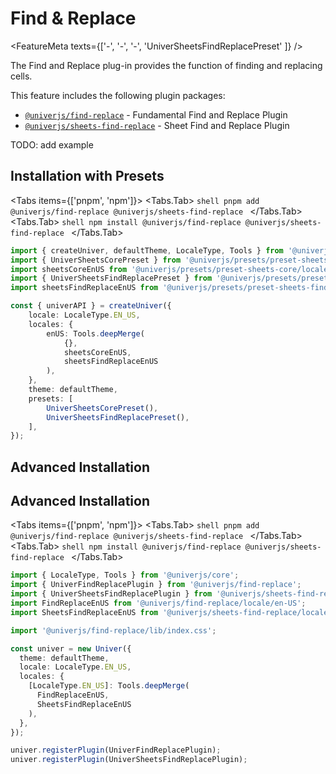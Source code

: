 
# Find & Replace

<FeatureMeta texts={['-', '-', '-', 'UniverSheetsFindReplacePreset' ]} />

The Find and Replace plug-in provides the function of finding and replacing cells.

This feature includes the following plugin packages:

* [`@univerjs/find-replace`](https://www.npmjs.com/package/@univerjs/find-replace/README) - Fundamental Find and Replace Plugin
* [`@univerjs/sheets-find-replace`](https://www.npmjs.com/package/@univerjs/sheets-find-replace/README) - Sheet Find and Replace Plugin

<Callout>
  TODO: add example
</Callout>

## Installation with Presets

<Tabs items={['pnpm', 'npm']}>
  <Tabs.Tab>
    ```shell
    pnpm add @univerjs/find-replace @univerjs/sheets-find-replace
    ```
  </Tabs.Tab>
  <Tabs.Tab>
    ```shell
    npm install @univerjs/find-replace @univerjs/sheets-find-replace
    ```
  </Tabs.Tab>
</Tabs>

```ts {4-5,13,19}
import { createUniver, defaultTheme, LocaleType, Tools } from '@univerjs/presets';
import { UniverSheetsCorePreset } from '@univerjs/presets/preset-sheets-core';
import sheetsCoreEnUS from '@univerjs/presets/preset-sheets-core/locales/en-US';
import { UniverSheetsFindReplacePreset } from '@univerjs/presets/preset-sheets-find-replace';
import sheetsFindReplaceEnUS from '@univerjs/presets/preset-sheets-find-replace/locales/en-US';

const { univerAPI } = createUniver({
    locale: LocaleType.EN_US,
    locales: {
        enUS: Tools.deepMerge(
            {},
            sheetsCoreEnUS,
            sheetsFindReplaceEnUS 
        ),
    },
    theme: defaultTheme,
    presets: [
        UniverSheetsCorePreset(),
        UniverSheetsFindReplacePreset(),
    ],
});
```

## Advanced Installation
## Advanced Installation

<Tabs items={['pnpm', 'npm']}>
  <Tabs.Tab>
    ```shell
    pnpm add @univerjs/find-replace @univerjs/sheets-find-replace
    ```
  </Tabs.Tab>
  <Tabs.Tab>
    ```shell
    npm install @univerjs/find-replace @univerjs/sheets-find-replace
    ```
  </Tabs.Tab>
</Tabs>

```typescript {2-5,14-15,20-21}
import { LocaleType, Tools } from '@univerjs/core';
import { UniverFindReplacePlugin } from '@univerjs/find-replace';
import { UniverSheetsFindReplacePlugin } from '@univerjs/sheets-find-replace';
import FindReplaceEnUS from '@univerjs/find-replace/locale/en-US';
import SheetsFindReplaceEnUS from '@univerjs/sheets-find-replace/locale/en-US';

import '@univerjs/find-replace/lib/index.css';

const univer = new Univer({
  theme: defaultTheme,
  locale: LocaleType.EN_US,
  locales: {
    [LocaleType.EN_US]: Tools.deepMerge(
      FindReplaceEnUS,
      SheetsFindReplaceEnUS
    ),
  },
});

univer.registerPlugin(UniverFindReplacePlugin);
univer.registerPlugin(UniverSheetsFindReplacePlugin);
```
